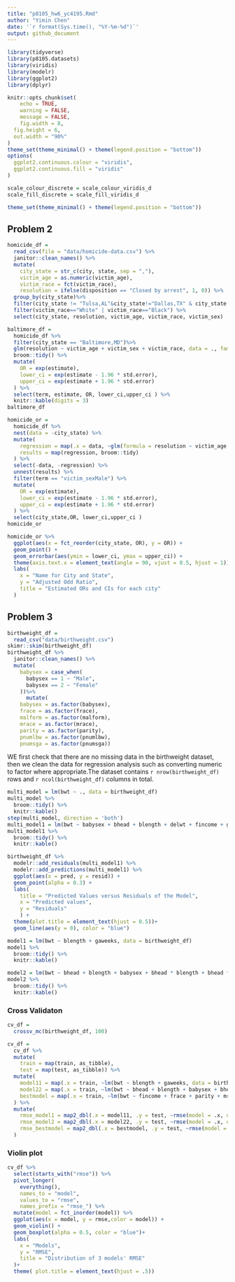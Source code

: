 ```yaml
---
title: "p8105_hw6_yc4195.Rmd"
author: "Yimin Chen"
date: '`r format(Sys.time(), "%Y-%m-%d")`'
output: github_document
---
```


```r
library(tidyverse)
library(p8105.datasets)
library(viridis)
library(modelr)
library(ggplot2)
library(dplyr)

knitr::opts_chunk$set(
	echo = TRUE,
	warning = FALSE,
	message = FALSE, 
	fig.width = 8, 
  fig.height = 6,
  out.width = "90%"
)
theme_set(theme_minimal() + theme(legend.position = "bottom"))
options(
  ggplot2.continuous.colour = "viridis",
  ggplot2.continuous.fill = "viridis"
)

scale_colour_discrete = scale_colour_viridis_d
scale_fill_discrete = scale_fill_viridis_d

theme_set(theme_minimal() + theme(legend.position = "bottom"))
```

## Problem 2


```r
homicide_df = 
  read_csv(file = "data/homicide-data.csv") %>% 
  janitor::clean_names() %>% 
  mutate(
    city_state = str_c(city, state, sep = ","),
    victim_age = as.numeric(victim_age),
    victim_race = fct(victim_race),
    resolution = ifelse(disposition == "Closed by arrest", 1, 0)) %>% 
  group_by(city_state)%>% 
  filter(city_state != "Tulsa,AL"&city_state!="Dallas,TX" & city_state!="Phoenix,AZ" & city_state!="Kansas City,MO")%>% 
  filter(victim_race=="White" | victim_race=="Black") %>%
  select(city_state, resolution, victim_age, victim_race, victim_sex)
```

```r
baltimore_df = 
  homicide_df %>% 
  filter(city_state == "Baltimore,MD")%>% 
  glm(resolution ~ victim_age + victim_sex + victim_race, data = ., family =binomial())%>%
  broom::tidy() %>%
  mutate(
    OR = exp(estimate),
    lower_ci = exp(estimate - 1.96 * std.error),
    upper_ci = exp(estimate + 1.96 * std.error)
  ) %>% 
  select(term, estimate, OR, lower_ci,upper_ci ) %>% 
  knitr::kable(digits = 3)
baltimore_df
```

```r
homicide_or = 
  homicide_df %>% 
  nest(data = -city_state) %>% 
  mutate(
    regression = map(.x = data, ~glm(formula = resolution ~ victim_age + victim_sex + victim_race, data = .x, family = binomial())),
    results = map(regression, broom::tidy)
  ) %>% 
  select(-data, -regression) %>% 
  unnest(results) %>% 
  filter(term == "victim_sexMale") %>% 
  mutate(
    OR = exp(estimate),
    lower_ci = exp(estimate - 1.96 * std.error),
    upper_ci = exp(estimate + 1.96 * std.error)
  ) %>% 
  select(city_state,OR, lower_ci,upper_ci ) 
homicide_or
```


```r
homicide_or %>% 
  ggplot(aes(x = fct_reorder(city_state, OR), y = OR)) +
  geom_point() + 
  geom_errorbar(aes(ymin = lower_ci, ymax = upper_ci)) + 
  theme(axis.text.x = element_text(angle = 90, vjust = 0.5, hjust = 1))+
  labs(
    x = "Name for City and State",
    y = "Adjusted Odd Ratio",
    title = "Estimated ORs and CIs for each city"
  )

```


## Problem 3

```r
birthweight_df = 
  read_csv("data/birthweight.csv")
skimr::skim(birthweight_df)
birthweight_df %>% 
  janitor::clean_names() %>%
  mutate(
    babysex = case_when(
      babysex == 1 ~ "Male",
      babysex == 2 ~ "Female"
    ))%>% 
      mutate(
    babysex = as.factor(babysex),
    frace = as.factor(frace),
    malform = as.factor(malform),
    mrace = as.factor(mrace),
    parity = as.factor(parity),
    pnumlbw = as.factor(pnumlbw),
    pnumsga = as.factor(pnumsga)) 
```
WE first check that there are no missing data in the birthweight dataset, then we clean the data for regression analysis such as converting numeric to factor where appropriate.The dataset contains `r nrow(birthweight_df)` rows and `r ncol(birthweight_df)` columns in total.


```r
multi_model = lm(bwt ~ ., data = birthweight_df)
multi_model %>% 
  broom::tidy() %>% 
  knitr::kable()
step(multi_model, direction = 'both')
multi_model1 = lm(bwt ~ babysex + bhead + blength + delwt + fincome + gaweeks + mheight + mrace + parity + ppwt + smoken, data = birthweight_df)
multi_model1 %>% 
  broom::tidy() %>% 
  knitr::kable()
```

```r
birthweight_df %>% 
  modelr::add_residuals(multi_model1) %>%
  modelr::add_predictions(multi_model1) %>% 
  ggplot(aes(x = pred, y = resid)) + 
  geom_point(alpha = 0.3) +
  labs(
    title = "Predicted Values versus Residuals of the Model",
    x = "Predicted values",
    y = "Residuals"
    ) +
  theme(plot.title = element_text(hjust = 0.5))+
  geom_line(aes(y = 0), color = "blue")
```


```r
model1 = lm(bwt ~ blength + gaweeks, data = birthweight_df)
model1 %>% 
  broom::tidy() %>% 
  knitr::kable()
```


```r
model2 = lm(bwt ~ bhead + blength + babysex + bhead * blength + bhead * babysex + blength * babysex + bhead * blength * babysex, data = birthweight_df)
model2 %>% 
  broom::tidy() %>% 
  knitr::kable()
```

### Cross Validaton

```r
cv_df = 
  crossv_mc(birthweight_df, 100)

cv_df = 
  cv_df %>%
  mutate(
    train = map(train, as_tibble),
    test = map(test, as_tibble)) %>% 
  mutate(
    model11 = map(.x = train, ~lm(bwt ~ blength + gaweeks, data = birthweight_df)),
    model22 = map(.x = train, ~lm(bwt ~ bhead + blength + babysex + bhead*blength + blength*babysex + bhead*babysex + bhead*blength*babysex, data = birthweight_df)),
    bestmodel = map(.x = train, ~lm(bwt ~ fincome + frace + parity + mrace + babysex + mheight+ ppwt+ gaweeks + smoken + wtgain + blength + bhead, data = birthweight_df))
  ) %>% 
  mutate(
    rmse_model1 = map2_dbl(.x = model11, .y = test, ~rmse(model = .x, data =.y)),
    rmse_model2 = map2_dbl(.x = model22, .y = test, ~rmse(model = .x, data =.y)),
    rmse_bestmodel = map2_dbl(.x = bestmodel, .y = test, ~rmse(model = .x, data =.y))
  )
```

### Violin plot

```r
cv_df %>% 
  select(starts_with("rmse")) %>% 
  pivot_longer(
    everything(),
    names_to = "model", 
    values_to = "rmse",
    names_prefix = "rmse_") %>% 
  mutate(model = fct_inorder(model)) %>% 
  ggplot(aes(x = model, y = rmse,color = model)) + 
  geom_violin() +
  geom_boxplot(alpha = 0.5, color = "blue")+
  labs(
    x = "Models",
    y = "RMSE",
    title = "Distribution of 3 models' RMSE"
  )+
  theme( plot.title = element_text(hjust = .5))
  
```